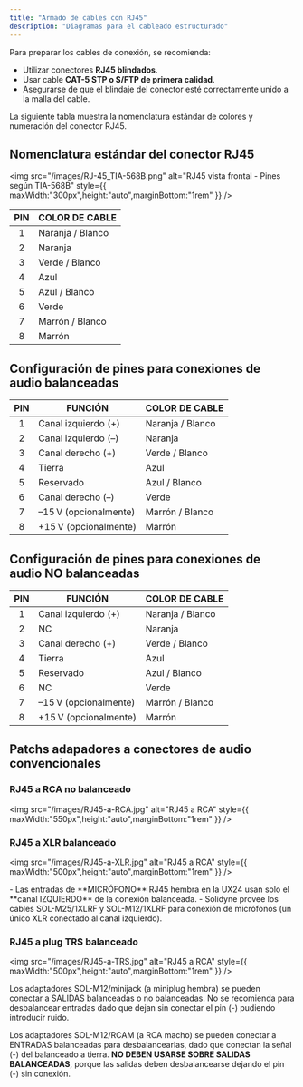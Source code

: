 ```yaml
---
title: "Armado de cables con RJ45"
description: "Diagramas para el cableado estructurado"
---
```


Para preparar los cables de conexión, se recomienda:

- Utilizar conectores **RJ45 blindados**.
- Usar cable **CAT-5 STP o S/FTP de primera calidad**.
- Asegurarse de que el blindaje del conector esté correctamente unido a la malla del cable.

La siguiente tabla muestra la nomenclatura estándar de colores y numeración del conector RJ45.

## Nomenclatura estándar del conector RJ45

<img
  src="/images/RJ-45_TIA-568B.png"
  alt="RJ45 vista frontal - Pines según TIA-568B"
  style={{ maxWidth:"300px",height:"auto",marginBottom:"1rem" }}
/>

| **PIN** | **COLOR DE CABLE** |
| :-----: | ------------------ |
| 1       | Naranja / Blanco   |
| 2       | Naranja            |
| 3       | Verde / Blanco     |
| 4       | Azul               |
| 5       | Azul / Blanco      |
| 6       | Verde              |
| 7       | Marrón / Blanco    |
| 8       | Marrón             |

## Configuración de pines para conexiones de audio balanceadas

| **PIN** | **FUNCIÓN**            | **COLOR DE CABLE** |
| :-----: | ---------------------- | ------------------ |
| 1       | Canal izquierdo (\+)   | Naranja / Blanco   |
| 2       | Canal izquierdo (–)    | Naranja            |
| 3       | Canal derecho (\+)     | Verde / Blanco     |
| 4       | Tierra                 | Azul               |
| 5       | Reservado              | Azul / Blanco      |
| 6       | Canal derecho (–)      | Verde              |
| 7       | –15 V (opcionalmente)  | Marrón / Blanco    |
| 8       | \+15 V (opcionalmente) | Marrón             |

## Configuración de pines para conexiones de audio NO balanceadas

| **PIN** | **FUNCIÓN**            | **COLOR DE CABLE** |
| :-----: | ---------------------- | ------------------ |
| 1       | Canal izquierdo (\+)   | Naranja / Blanco   |
| 2       | NC                     | Naranja            |
| 3       | Canal derecho (\+)     | Verde / Blanco     |
| 4       | Tierra                 | Azul               |
| 5       | Reservado              | Azul / Blanco      |
| 6       | NC                     | Verde              |
| 7       | –15 V (opcionalmente)  | Marrón / Blanco    |
| 8       | \+15 V (opcionalmente) | Marrón             |

## Patchs adapadores a conectores de audio convencionales

### RJ45 a RCA no balanceado

<img
  src="/images/RJ45-a-RCA.jpg"
  alt="RJ45 a RCA"
  style={{ maxWidth:"550px",height:"auto",marginBottom:"1rem" }}
/>

### RJ45 a XLR balanceado

<img
  src="/images/RJ45-a-XLR.jpg"
  alt="RJ45 a RCA"
  style={{ maxWidth:"500px",height:"auto",marginBottom:"1rem" }}
/>

<Info>
  - Las entradas de **MICRÓFONO** RJ45 hembra en la UX24 usan solo el **canal IZQUIERDO** de la conexión balanceada.
  - Solidyne provee los cables SOL-M25/1XLRF y SOL-M12/1XLRF para conexión de micrófonos (un único XLR conectado al canal izquierdo).
</Info>

### RJ45 a plug TRS balanceado

<img
  src="/images/RJ45-a-TRS.jpg"
  alt="RJ45 a RCA"
  style={{ maxWidth:"500px",height:"auto",marginBottom:"1rem" }}
/>

<Warning>
  Los adaptadores SOL-M12/minijack (a miniplug hembra) se pueden conectar a SALIDAS balanceadas o no balanceadas. No se recomienda para desbalancear entradas dado que dejan sin conectar el pin (-) pudiendo introducir ruido.

  Los adaptadores SOL-M12/RCAM (a RCA macho) se pueden conectar a ENTRADAS balanceadas para desbalancearlas, dado que conectan la señal (-) del balanceado a tierra. **NO DEBEN USARSE SOBRE SALIDAS BALANCEADAS**, porque las salidas deben desbalancearse dejando el pin (-) sin conexión.
</Warning>
